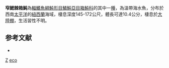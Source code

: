 {{Speciesbox
| taxon = Kentrocapros eco
| binomial_authority = [[Phillipps|Phillipps]], 1932
| status = NE
| status_system = IUCN3.1
| synonyms = *''Ostracion eco'', <small>Phillipps, 1932</small>
*''Ostracion hexagonus'', <small>Phillipps, 1927</small>
}}
'''窄鰓棘箱魨'''為[[輻鰭魚綱|輻鰭魚綱]][[魨形目|魨形目]][[鱗魨亞目|鱗魨亞目]][[箱魨科|箱魨科]]的其中一[[種|種]]，為溫帶海水魚，分布於西南[[太平洋|太平洋]]的[[紐西蘭|紐西蘭]]海域，棲息深度145-172公尺，體長可達10.4公分，棲息於[[大陸棚|大陸棚]]，生活習性不明。

==参考文献==
*{{FishBase_species|genus=Kentrocapros|species=eco|year=2014|month=3}}

{{魚類小作品}}
{{Taxonbar}}
[[Category:1932年描述的鱼类|Z]]
[[Category:棘箱魨屬|eco]]